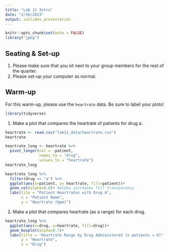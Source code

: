 ```yaml
---
title: "Lab 11 Intro"
date: "2/16/2023"
output: ioslides_presentation
---
```


```r
knitr::opts_chunk$set(echo = FALSE)
library("jpeg")
```

## Seating & Set-up
1. Please make sure that you sit next to your group members for the rest of the quarter.
2. Please set-up your computer as normal.

## Warm-up
For this warm-up, please use the `heartrate` data. Be sure to label your plots!
```r
library(tidyverse)
```

1. Make a plot that compares the heartrate of patients for drug a.
```r
heartrate <- read.csv("lab11_data/heartrate.csv")
heartrate
```
```r
heartrate_long <- heartrate %>% 
  pivot_longer(col = -patient,
               names_to = "drug",
               values_to = "heartrate")
heartrate_long
```
```r
heartrate_long %>% 
  filter(drug == "a") %>% 
  ggplot(aes(x=patient, y= heartrate, fill=patient))+
  geom_col(alpha=0.6)+ #alpha increases fill transparency
  labs(tite = "Patient Heartrates with Drug A",
       x = "Patient Name",
       y = "Heartrate (bpm)")
```

2. Make a plot that compares heartrate (as a range) for each drug.
```r
heartrate_long %>% 
  ggplot(aes(x=drug, y=heartrate, fill=drug))+
  geom_boxplot(alpha=0.7)+
  labs(title = "Heartrate Range by Drug Administered (n patients = 6)",
       y = "Heartrate",
       x = "Drug")
```
